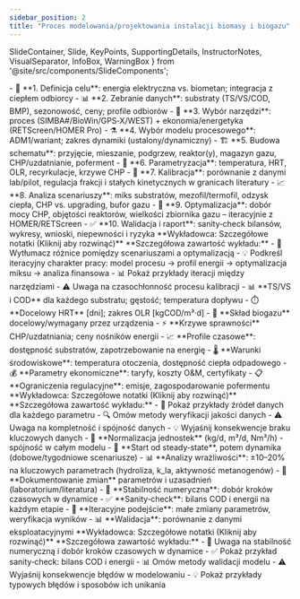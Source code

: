 ```yaml
---
sidebar_position: 2
title: "Proces modelowania/projektowania instalacji biomasy i biogazu"
---
```


  SlideContainer, 
  Slide, 
  KeyPoints, 
  SupportingDetails, 
  InstructorNotes,
  VisualSeparator,
  InfoBox,
  WarningBox
} from '@site/src/components/SlideComponents';

<SlideContainer>

<Slide title="🗺️ Roadmapa projektowa (10 kroków)" type="info">

<KeyPoints title="🎯 Etapy 1-5: Definicja i przygotowanie">
- 🎯 **1. Definicja celu**: energia elektryczna vs. biometan; integracja z ciepłem odbiorcy
- 📊 **2. Zebranie danych**: substraty (TS/VS/COD, BMP), sezonowość, ceny; profile odbiorów
- 🔧 **3. Wybór narzędzi**: proces (SIMBA#/BioWin/GPS‑X/WEST) + ekonomia/energetyka (RETScreen/HOMER Pro)
- ⚗️ **4. Wybór modelu procesowego**: ADM1/wariant; zakres dynamiki (ustalony/dynamiczny)
- 🏗️ **5. Budowa schematu**: przyjęcie, mieszanie, podgrzew, reaktor(y), magazyn gazu, CHP/uzdatnianie, poferment
</KeyPoints>

<SupportingDetails title="⚙️ Etapy 6-10: Parametryzacja i optymalizacja">
- 🔧 **6. Parametryzacja**: temperatura, HRT, OLR, recyrkulacje, krzywe CHP
- 🎯 **7. Kalibracja**: porównanie z danymi lab/pilot, regulacja frakcji i stałych kinetycznych w granicach literatury
- 📈 **8. Analiza scenariuszy**: miks substratów, mezofil/termofil, odzysk ciepła, CHP vs. upgrading, bufor gazu
- 🚀 **9. Optymalizacja**: dobór mocy CHP, objętości reaktorów, wielkości zbiornika gazu – iteracyjnie z HOMER/RETScreen
- ✅ **10. Walidacja i raport**: sanity‑check bilansów, wykresy, wnioski, niepewności i ryzyka
</SupportingDetails>

<InstructorNotes>
**Wykładowca: Szczegółowe notatki (Kliknij aby rozwinąć)**
**Szczegółowa zawartość wykładu:**
- 🔄 Wytłumacz różnice pomiędzy scenariuszami a optymalizacją
- 💡 Podkreśl iteracyjny charakter pracy: model procesu → profil energii → optymalizacja miksu → analiza finansowa
- 📊 Pokaż przykłady iteracji między narzędziami
- ⚠️ Uwaga na czasochłonność procesu kalibracji
</InstructorNotes>

</Slide>

<VisualSeparator type="technical" />

<Slide title="📋 Checklista danych minimalnych" type="tip">

<KeyPoints title="🧪 Charakterystyka substratów">
- 📊 **TS/VS i COD** dla każdego substratu; gęstość; temperatura dopływu
- ⏱️ **Docelowy HRT** [dni]; zakres OLR [kgCOD/m³·d]
- 💨 **Skład biogazu** docelowy/wymagany przez urządzenia
- ⚡ **Krzywe sprawności** CHP/uzdatniania; ceny nośników energii
</KeyPoints>

<SupportingDetails title="🔍 Dodatkowe wymagania">
- 📈 **Profile czasowe**: dostępność substratów, zapotrzebowanie na energię
- 🌡️ **Warunki środowiskowe**: temperatura otoczenia, dostępność ciepła odpadowego
- 💰 **Parametry ekonomiczne**: taryfy, koszty O&M, certyfikaty
- 📋 **Ograniczenia regulacyjne**: emisje, zagospodarowanie pofermentu
</SupportingDetails>

<InstructorNotes>
**Wykładowca: Szczegółowe notatki (Kliknij aby rozwinąć)**
**Szczegółowa zawartość wykładu:**
- 📝 Pokaż przykłady źródeł danych dla każdego parametru
- 🔍 Omów metody weryfikacji jakości danych
- ⚠️ Uwaga na kompletność i spójność danych
- 💡 Wyjaśnij konsekwencje braku kluczowych danych
</InstructorNotes>

</Slide>

<VisualSeparator type="data" />

<Slide title="✅ Dobre praktyki modelowe" type="success">

<KeyPoints title="🔧 Podstawowe zasady">
- 📏 **Normalizacja jednostek** (kg/d, m³/d, Nm³/h) - spójność w całym modelu
- 🎯 **Start od steady‑state**, potem dynamika (dobowe/tygodniowe scenariusze)
- 📊 **Analizy wrażliwości**: ±10–20% na kluczowych parametrach (hydroliza, k_la, aktywność metanogenów)
- 📝 **Dokumentowanie zmian** parametrów i uzasadnień (laboratorium/literatura)
</KeyPoints>

<SupportingDetails title="⚠️ Uwagi techniczne">
- 🔢 **Stabilność numeryczna**: dobór kroków czasowych w dynamice
- ✅ **Sanity‑check**: bilans COD i energii na każdym etapie
- 🔄 **Iteracyjne podejście**: małe zmiany parametrów, weryfikacja wyników
- 📊 **Walidacja**: porównanie z danymi eksploatacyjnymi
</SupportingDetails>

<InstructorNotes>
**Wykładowca: Szczegółowe notatki (Kliknij aby rozwinąć)**
**Szczegółowa zawartość wykładu:**
- 🔢 Uwaga na stabilność numeryczną i dobór kroków czasowych w dynamice
- ✅ Pokaż przykład sanity‑check: bilans COD i energii
- 📊 Omów metody walidacji modelu
- ⚠️ Wyjaśnij konsekwencje błędów w modelowaniu
- 💡 Pokaż przykłady typowych błędów i sposobów ich unikania
</InstructorNotes>

</Slide>

<VisualSeparator type="energy" />

</SlideContainer>

